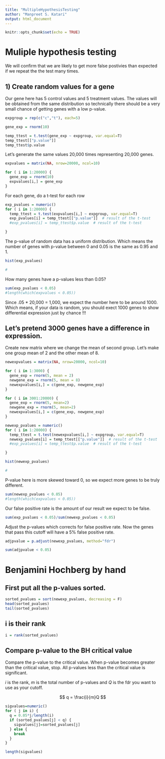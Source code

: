 ```yaml
---
title: "MultipleHypothesisTesting"
author: "Manpreet S. Katari"
output: html_document
---
```


```r
knitr::opts_chunk$set(echo = TRUE)
```

# Muliple hypothesis testing

We will confirm that we are likely to get more false postivies than expected if we repeat the the test many times.

## 1) Create random values for a gene

Our gene here has 5 control values and 5 treatment values. The values will be obtained from the same distribution so technically there should be a very small chance of getting genes with a low p-value.

```r
expgroup = rep(c("c","t"), each=5)

gene_exp = rnorm(10)

temp_ttest = t.test(gene_exp ~ expgroup, var.equal=T)
temp_ttest[["p.value"]]
temp_ttest$p.value
```
Let's generate the same values 20,000 times representing 20,000 genes.

```r
expvalues = matrix(NA, nrow=20000, ncol=10)

for ( i in 1:20000) {
  gene_exp = rnorm(10)
  expvalues[i,] = gene_exp
}


```

For each gene, do a t-test for each row

```r
exp_pvalues = numeric()
for ( i in 1:20000) {
  temp_ttest = t.test(expvalues[i,] ~ expgroup, var.equal=T)
  exp_pvalues[i] = temp_ttest[["p.value"]]  # result of the t-test
  #exp_pvalues[i] = temp_ttest$p.value  # result of the t-test

}

```


The p-value of random data has a uniform distribution. Which means the number of genes with p-value between 0 and 0.05 is the same as 0.95 and 1.

```r
hist(exp_pvalues)

#
```

How many genes have a p-values less than 0.05?

```r

sum(exp_pvalues < 0.05)
#length(which(expvalues < 0.05))

```
Since .05 * 20,000 = 1,000, we expect the number here to be around 1000. Which means, if your data is random, you should exect 1000 genes to show differential expression just by chance !!!

## Let's pretend 3000 genes have a difference in expression.

Create new matrix where we change the mean of second group. Let's make one group mean of 2 and the other mean of 8.

```r
newexpvalues = matrix(NA, nrow=20000, ncol=10)

for ( i in 1:3000) {
  gene_exp = rnorm(5, mean = 2)
  newgene_exp = rnorm(5, mean = 8)
  newexpvalues[i,] = c(gene_exp, newgene_exp)
}

for ( i in 3001:20000) {
  gene_exp = rnorm(5, mean=2)
  newgene_exp = rnorm(5, mean=2)
  newexpvalues[i,] = c(gene_exp, newgene_exp)
}

```



```r
newexp_pvalues = numeric()
for ( i in 1:20000) {
  temp_ttest = t.test(newexpvalues[i,] ~ expgroup, var.equal=T)
  newexp_pvalues[i] = temp_ttest[["p.value"]]  # result of the t-test
  #exp_pvalues[i] = temp_ttest$p.value  # result of the t-test

}

```


```r
hist(newexp_pvalues)

#
```
P-value here is more skewed toward 0, so we expect more genes to be truly different.
```r

sum(newexp_pvalues < 0.05)
#length(which(expvalues < 0.05))

```

Our false positive rate is the amount of our result we expect to be false.

```r
sum(exp_pvalues < 0.05)/sum(newexp_pvalues < 0.05)

```


Adjust the p-values which corrects for false positive rate.
Now the genes that pass this cutoff will have a 5% false positive rate.

```r

adjpvalue = p.adjust(newexp_pvalues, method="fdr")

sum(adjpvalue < 0.05)

```

# Benjamini Hochberg by hand

## First put all the p-values sorted.

```r
sorted_pvalues = sort(newexp_pvalues, decreasing = F)
head(sorted_pvalues)
tail(sorted_pvalues)
```

## i is their rank

```r
i = rank(sorted_pvalues)

```

## Compare p-value to the BH critical value

Compare the p-value to the critical value. When p-value becomes greater than the critical value, stop. All p-values less than the critical value is significant.

$i$ is the rank, $m$ is the total number of p-values and $Q$ is the fdr you want to use as your cutoff.

$$ q = \frac{i}{m}Q $$

```r
sigvalues=numeric()
for ( j in i) {
  q = 0.05*j/length(i)
  if (sorted_pvalues[j] < q) {
    sigvalues[j]=sorted_pvalues[j]
  } else {
    break
  }
}

length(sigvalues)
```

